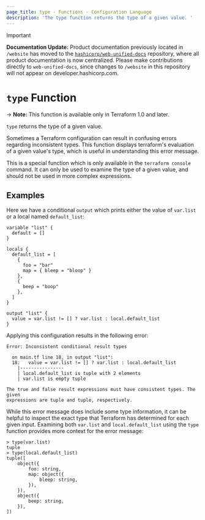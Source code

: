 ```yaml
---
page_title: type - Functions - Configuration Language
description: 'The type function returns the type of a given value. '
---
```


> [!IMPORTANT]  
> **Documentation Update:** Product documentation previously located in `/website` has moved to the [`hashicorp/web-unified-docs`](https://github.com/hashicorp/web-unified-docs) repository, where all product documentation is now centralized. Please make contributions directly to `web-unified-docs`, since changes to `/website` in this repository will not appear on developer.hashicorp.com.

# `type` Function

-> **Note:** This function is available only in Terraform 1.0 and later.

`type` returns the type of a given value.

Sometimes a Terraform configuration can result in confusing errors regarding
inconsistent types. This function displays terraform's evaluation of a given
value's type, which is useful in understanding this error message.

This is a special function which is only available in the `terraform console`
command. It can only be used to examine the type of a given value, and should
not be used in more complex expressions.

## Examples

Here we have a conditional `output` which prints either the value of `var.list` or a local named `default_list`:

```hcl
variable "list" {
  default = []
}

locals {
  default_list = [
    {
      foo = "bar"
      map = { bleep = "bloop" }
    },
    {
      beep = "boop"
    },
  ]
}

output "list" {
  value = var.list != [] ? var.list : local.default_list
}
```

Applying this configuration results in the following error:

```
Error: Inconsistent conditional result types

  on main.tf line 18, in output "list":
  18:   value = var.list != [] ? var.list : local.default_list
    |----------------
    | local.default_list is tuple with 2 elements
    | var.list is empty tuple

The true and false result expressions must have consistent types. The given
expressions are tuple and tuple, respectively.
```

While this error message does include some type information, it can be helpful
to inspect the exact type that Terraform has determined for each given input.
Examining both `var.list` and `local.default_list` using the `type` function
provides more context for the error message:

```
> type(var.list)
tuple
> type(local.default_list)
tuple([
    object({
        foo: string,
        map: object({
            bleep: string,
        }),
    }),
    object({
        beep: string,
    }),
])
```
